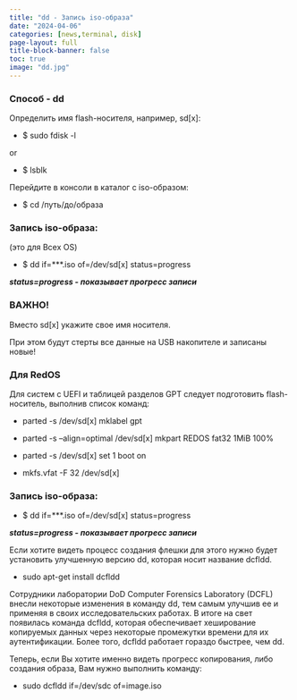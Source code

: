 ---
title: "dd - Запись iso-образа"
date: "2024-04-06"
categories: [news,terminal, disk]
page-layout: full
title-block-banner: false
toc: true
image: "dd.jpg"
---

### Способ - dd

Определить имя flash-носителя, например, sd[x]:

- $ sudo fdisk -l

or

- $ lsblk

Перейдите в консоли в каталог с iso-образом:

- $ cd /путь/до/образа

### Запись iso-образа:

(это для Всех OS)

- $ dd if=***.iso of=/dev/sd[x] status=progress

***status=progress - показывает прогресс записи***

### ВАЖНО!

Вместо sd[x] укажите свое имя носителя.

При этом будут стерты все данные на USB накопителе и записаны новые!

### Для RedOS

Для систем с UEFI и таблицей разделов GPT следует подготовить flash-носитель, выполнив список команд:

- parted -s /dev/sd[x] mklabel gpt

- parted -s –align=optimal /dev/sd[x] mkpart REDOS fat32 1MiB 100%

- parted -s /dev/sd[x] set 1 boot on

- mkfs.vfat -F 32 /dev/sd[x]

### Запись iso-образа:

- $ dd if=***.iso of=/dev/sd[x] status=progress

***status=progress - показывает прогресс записи***

Если хотите видеть процесс создания флешки для этого нужно будет установить улучшенную версию dd, которая носит название dcfldd.

- sudo apt-get install dcfldd

Сотрудники лаборатории DoD Computer Forensics Laboratory (DCFL) внесли некоторые изменения в команду dd, тем самым улучшив ее и применяя в своих исследовательских работах. В итоге на свет появилась команда dcfldd, которая обеспечивает хеширование копируемых данных через некоторые промежутки времени для их аутентификации. Более того, dcfldd работает гораздо быстрее, чем dd.

Теперь, если Вы хотите именно видеть прогресс копирования, либо создания образа, Вам нужно выполнить команду:

- sudo dcfldd if=/dev/sdc of=image.iso


